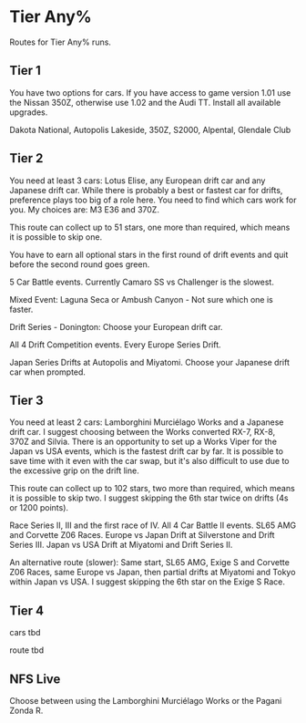 # Tier Any%

Routes for Tier Any% runs.


## Tier 1

You have two options for cars. If you have access to game version 1.01 use the Nissan 350Z, otherwise use 1.02 and the Audi TT. Install all available upgrades.

Dakota National, Autopolis Lakeside, 350Z, S2000, Alpental, Glendale Club

## Tier 2

You need at least 3 cars: Lotus Elise, any European drift car and any Japanese drift car. While there is probably a best or fastest car for drifts, preference plays too big of a role here. You need to find which cars work for you. My choices are: M3 E36 and 370Z.

This route can collect up to 51 stars, one more than required, which means it is possible to skip one.

You have to earn all optional stars in the first round of drift events and quit before the second round goes green.

5 Car Battle events. Currently Camaro SS vs Challenger is the slowest.

Mixed Event: Laguna Seca or Ambush Canyon - Not sure which one is faster.

Drift Series - Donington: Choose your European drift car.

All 4 Drift Competition events. Every Europe Series Drift.

Japan Series Drifts at Autopolis and Miyatomi. Choose your Japanese drift car when prompted.

## Tier 3

You need at least 2 cars: Lamborghini Murciélago Works and a Japanese drift car. I suggest choosing between the Works converted RX-7, RX-8, 370Z and Silvia. There is an opportunity to set up a Works Viper for the Japan vs USA events, which is the fastest drift car by far. It is possible to save time with it even with the car swap, but it's also difficult to use due to the excessive grip on the drift line.

This route can collect up to 102 stars, two more than required, which means it is possible to skip two. I suggest skipping the 6th star twice on drifts (4s or 1200 points).

Race Series II, III and the first race of IV. All 4 Car Battle II events. SL65 AMG and Corvette Z06 Races. Europe vs Japan Drift at Silverstone and Drift Series III. Japan vs USA Drift at Miyatomi and Drift Series II.

An alternative route (slower): Same start, SL65 AMG, Exige S and Corvette Z06 Races, same Europe vs Japan, then partial drifts at Miyatomi and Tokyo within Japan vs USA. I suggest skipping the 6th star on the Exige S Race.

## Tier 4

cars tbd

route tbd

## NFS Live

Choose between using the Lamborghini Murciélago Works or the Pagani Zonda R.

